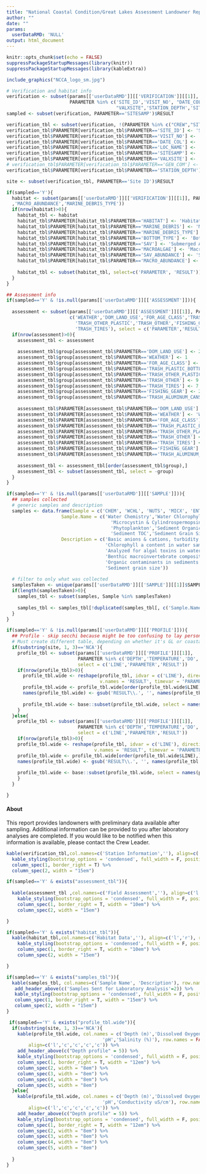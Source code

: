 ```yaml
---
title: "National Coastal Condition/Great Lakes Assessment Landowner Report"
author: ""
date: ""
params:
  userDataRMD: 'NULL'
output: html_document
---
```



```r
knitr::opts_chunk$set(echo = FALSE)
suppressPackageStartupMessages(library(knitr))
suppressPackageStartupMessages(library(kableExtra))


```



```r

include_graphics("NCCA_logo_sm.jpg")

# Verification and habitat info
verification <- subset(params[['userDataRMD']][['VERIFICATION']][[1]], 
                       PARAMETER %in% c('SITE_ID','VISIT_NO', "DATE_COL","LOC_NAME",
                                        "VALXSITE",'STATION_DEPTH','SITESAMP'))
sampled <- subset(verification, PARAMETER=='SITESAMP')$RESULT

verification_tbl <- subset(verification, !(PARAMETER %in% c("CREW","SITESAMP")), select=c('PARAMETER','RESULT'))
verification_tbl$PARAMETER[verification_tbl$PARAMETER=='SITE_ID'] <- 'Site ID'
verification_tbl$PARAMETER[verification_tbl$PARAMETER=='VISIT_NO'] <- 'Visit Number'
verification_tbl$PARAMETER[verification_tbl$PARAMETER=='DATE_COL'] <- 'Sample Date'
verification_tbl$PARAMETER[verification_tbl$PARAMETER=='LOC_NAME'] <- 'Location'
verification_tbl$PARAMETER[verification_tbl$PARAMETER=='SITESAMP'] <- 'Site Sampled (Y/N)?'
verification_tbl$PARAMETER[verification_tbl$PARAMETER=='VALXSITE'] <- 'Sample Type'
# verification_tbl$PARAMETER[verification_tbl$PARAMETER=='GEN_COM'] <- 'General Site Comments'
verification_tbl$PARAMETER[verification_tbl$PARAMETER=='STATION_DEPTH'] <- 'Station Depth (m)'

site <- subset(verification_tbl, PARAMETER=='Site ID')$RESULT


```

```r
if(sampled=='Y'){
  habitat <- subset(params[['userDataRMD']][['VERIFICATION']][[1]], PARAMETER %in% c('HABITAT','BOTTOM_TYPE','MARINE_DEBRIS','SAV','SAV_ABUNDANCE','MACROALGAE'
  ,'MACRO_ABUNDANCE','MARINE_DEBRIS_TYPE'))
  if(nrow(habitat)>0){ 
    habitat_tbl <- habitat
    habitat_tbl$PARAMETER[habitat_tbl$PARAMETER=='HABITAT'] <- 'Habitat Type'
    habitat_tbl$PARAMETER[habitat_tbl$PARAMETER=='MARINE_DEBRIS'] <- 'Marine debris'
    habitat_tbl$PARAMETER[habitat_tbl$PARAMETER=='MARINE_DEBRIS_TYPE'] <- 'Marine debris type'
    habitat_tbl$PARAMETER[habitat_tbl$PARAMETER=='BOTTOM_TYPE'] <- 'Bottom type'
    habitat_tbl$PARAMETER[habitat_tbl$PARAMETER=='SAV'] <- 'Submerged Aquatic Vegetation (SAV)?'
    habitat_tbl$PARAMETER[habitat_tbl$PARAMETER=='MACROALGAE'] <- 'Macroalgae?'
    habitat_tbl$PARAMETER[habitat_tbl$PARAMETER=='SAV_ABUNDANCE'] <- 'SAV abundance'
    habitat_tbl$PARAMETER[habitat_tbl$PARAMETER=='MACRO_ABUNDANCE'] <- 'Macroalgae abundance'
    
    habitat_tbl <- subset(habitat_tbl, select=c('PARAMETER', 'RESULT'))
  }
}
```

```r

## Assessment info
if(sampled=='Y' & !is.null(params[['userDataRMD']][['ASSESSMENT']])){
  
  assessment <- subset(params[['userDataRMD']][['ASSESSMENT']][[1]], PARAMETER %in% 
                       c('WEATHER','DOM_LAND_USE','FOR_AGE_CLASS','TRASH_PLASTIC_BOTTLES',
                         'TRASH_OTHER_PLASTIC','TRASH_OTHER','FISHING_GEAR','TRASH_ALUMINUM_CANS',
                         'TRASH_TIRES'), select = c('PARAMETER','RESULT'))
  if(nrow(assessment)>0){
    assessment_tbl <- assessment
    
    assessment_tbl$group[assessment_tbl$PARAMETER=='DOM_LAND_USE'] <- 2
    assessment_tbl$group[assessment_tbl$PARAMETER=='WEATHER'] <- 1
    assessment_tbl$group[assessment_tbl$PARAMETER=='FOR_AGE_CLASS'] <- 3
    assessment_tbl$group[assessment_tbl$PARAMETER=='TRASH_PLASTIC_BOTTLES'] <- 5
    assessment_tbl$group[assessment_tbl$PARAMETER=='TRASH_OTHER_PLASTIC'] <- 6
    assessment_tbl$group[assessment_tbl$PARAMETER=='TRASH_OTHER'] <- 9
    assessment_tbl$group[assessment_tbl$PARAMETER=='TRASH_TIRES'] <- 7
    assessment_tbl$group[assessment_tbl$PARAMETER=='FISHING_GEAR'] <- 2
    assessment_tbl$group[assessment_tbl$PARAMETER=='TRASH_ALUMINUM_CANS'] <- 4
    
    assessment_tbl$PARAMETER[assessment_tbl$PARAMETER=='DOM_LAND_USE'] <- 'Shoreline dominant land use'
    assessment_tbl$PARAMETER[assessment_tbl$PARAMETER=='WEATHER'] <- 'Weather'
    assessment_tbl$PARAMETER[assessment_tbl$PARAMETER=='FOR_AGE_CLASS'] <- 'Shoreline forest age class'
    assessment_tbl$PARAMETER[assessment_tbl$PARAMETER=='TRASH_PLASTIC_BOTTLES'] <- 'Plastic bottle trash'
    assessment_tbl$PARAMETER[assessment_tbl$PARAMETER=='TRASH_OTHER_PLASTIC'] <- 'Other plastic trash'
    assessment_tbl$PARAMETER[assessment_tbl$PARAMETER=='TRASH_OTHER'] <- 'Other trash'
    assessment_tbl$PARAMETER[assessment_tbl$PARAMETER=='TRASH_TIRES'] <- 'Trash'
    assessment_tbl$PARAMETER[assessment_tbl$PARAMETER=='FISHING_GEAR'] <- 'Fishing gear trash'
    assessment_tbl$PARAMETER[assessment_tbl$PARAMETER=='TRASH_ALUMINUM_CANS'] <- 'Aluminum can trash'
    
    assessment_tbl <- assessment_tbl[order(assessment_tbl$group),]
    assessment_tbl <- subset(assessment_tbl, select = -group)
  }
}

```

```r
if(sampled=='Y' & !is.null(params[['userDataRMD']][['SAMPLE']])){
  ## samples collected
  # generic samples and description
  samples <- data.frame(Sample = c('CHEM', 'WCHL', 'NUTS', 'MICX', 'ENTE','BENT','PHYT','SEDO','SEDX','SEDC','SEDG'),
                    Sample.Name = c('Water Chemistry','Water Chlorophyll a','Nutrients',
                                      'Microcystin & Cylindrospermopsin', 'Enterococci','Benthic Macroinvertebrates',
                                      'Phytoplankton','Sediment Organics','Sediment Toxicity',
                                      'Sediment TOC','Sediment Grain Size'),
                    Description = c('Basic anions & cations, turbidity, organic carbon, pH',
                                    'Chlorophyll a content in water sample','Phosphorus and nitrogen',
                                    'Analyzed for algal toxins in water','*E.coli* and enterococci',
                                    'Benthic macroinvertebrate composition','Algal species composition',
                                    'Organic contaminants in sediments', 'Sediments for toxicity testing','Sediment total organic carbon',
                                    'Sediment grain size'))
  
  # filter to only what was collected
  samplesTaken <- unique(params[['userDataRMD']][['SAMPLE']][[1]]$SAMPLE_TYPE)[!(unique(params[['userDataRMD']][['SAMPLE']][[1]]$SAMPLE_TYPE) %in% 'SAMP')]
  if(length(samplesTaken)>0){
    samples_tbl <- subset(samples, Sample %in% samplesTaken)
  
    samples_tbl <- samples_tbl[!duplicated(samples_tbl[, c('Sample.Name')]), c('Sample.Name','Description')]
  }
}
```

```r
if(sampled=='Y' & !is.null(params[['userDataRMD']][['PROFILE']])){
  ## Profile - skip secchi because might be too confusing to lay person
  # Must create different table, depending on whether it's GL or coastal
  if(substring(site, 1, 3)=='NCA'){
    profile_tbl <- subset(params[['userDataRMD']][['PROFILE']][[1]], 
                          PARAMETER %in% c('DEPTH','TEMPERATURE','DO','PH','SALINITY'),
                          select = c('LINE','PARAMETER','RESULT'))
    if(nrow(profile_tbl)>0){
      profile_tbl.wide <- reshape(profile_tbl, idvar = c('LINE'), direction = 'wide',
                                  v.names = 'RESULT', timevar = 'PARAMETER')
      profile_tbl.wide <- profile_tbl.wide[order(profile_tbl.wide$LINE),]
      names(profile_tbl.wide) <- gsub('RESULT\\.', '', names(profile_tbl.wide))
      
      profile_tbl.wide <- base::subset(profile_tbl.wide, select = names(profile_tbl.wide) %in% c('DEPTH','DO','TEMPERATURE','PH','SALINITY'))
    }
  }else{
    profile_tbl <- subset(params[['userDataRMD']][['PROFILE']][[1]], 
                          PARAMETER %in% c('DEPTH','TEMPERATURE','DO','PH','CONDUCTIVITY'),
                          select = c('LINE','PARAMETER','RESULT'))
    if(nrow(profile_tbl)>0){
    profile_tbl.wide <- reshape(profile_tbl, idvar = c('LINE'), direction = 'wide',
                                v.names = 'RESULT', timevar = 'PARAMETER')
    profile_tbl.wide <- profile_tbl.wide[order(profile_tbl.wide$LINE),]
    names(profile_tbl.wide) <- gsub('RESULT\\.', '', names(profile_tbl.wide))
    
    profile_tbl.wide <- base::subset(profile_tbl.wide, select = names(profile_tbl.wide) %in% c('DEPTH','DO','TEMPERATURE','PH','CONDUCTIVITY'))
    }
  }

}
```

#### About
This report provides landowners with preliminary data available after sampling. Additional information can be provided to you after laboratory analyses are completed. If you would like to be notified when this information is available, please contact the Crew Leader.



```r
kable(verification_tbl,col.names=c('Station Information',''), align=c('l','r'), row.names=F) %>%
  kable_styling(bootstrap_options = 'condensed', full_width = F, position = "left") %>%
  column_spec(1, border_right = T) %>%
  column_spec(2, width = "15em")

if(sampled=='Y' & exists("assessment_tbl")){
  
  kable(assessment_tbl ,col.names=c('Field Assessment',''), align=c('l','r'), row.names=F) %>%
    kable_styling(bootstrap_options = 'condensed', full_width = F, position = "left") %>%
    column_spec(1, border_right = T, width = "10em") %>%
    column_spec(2, width = "15em")

} 

if(sampled=='Y' & exists("habitat_tbl")){
  kable(habitat_tbl,col.names=c('Habitat Data',''), align=c('l','r'), row.names=F) %>%
    kable_styling(bootstrap_options = 'condensed', full_width = F, position = "left") %>%
    column_spec(1, border_right = T, width = "10em") %>%
    column_spec(2, width = "15em")

}

```


```r
if(sampled=='Y' & exists("samples_tbl")){
  kable(samples_tbl, col.names=c('Sample Name', 'Description'), row.names = FALSE, align=c('l','r')) %>%
   add_header_above(c('Samples Sent for Laboratory Analysis'=2)) %>%
   kable_styling(bootstrap_options = 'condensed', full_width = F, position = "float_left") %>%
   column_spec(1, border_right = T, width = "15em") %>%
   column_spec(2, width = "15em")
}
```

```r
 if(sampled=='Y' & exists("profile_tbl.wide")){ 
  if(substring(site, 1, 3)=='NCA'){
    kable(profile_tbl.wide, col.names = c('Depth (m)','Dissolved Oxygen (mg/L)','Temperature (C)',
                                   'pH','Salinity (%)'), row.names = FALSE, 
        align=c('l','c','c','c','c')) %>%
    add_header_above(c("Depth profile" = 5)) %>%
    kable_styling(bootstrap_options = 'condensed', full_width = F, position = "float_left") %>%
    column_spec(1, border_right = T, width = "12em") %>%
    column_spec(2, width = "8em") %>%
    column_spec(3, width = "8em") %>%
    column_spec(4, width = "8em") %>%
    column_spec(5, width = "8em")
  }else{
    kable(profile_tbl.wide, col.names = c('Depth (m)','Dissolved Oxygen (mg/L)','Temperature (C)',
                                   'pH','Conductivity uS/cm'), row.names = FALSE, 
        align=c('l','c','c','c','c')) %>%
    add_header_above(c("Depth profile" = 5)) %>%
    kable_styling(bootstrap_options = 'condensed', full_width = F, position = "float_left") %>%
    column_spec(1, border_right = T, width = "12em") %>%
    column_spec(2, width = "8em") %>%
    column_spec(3, width = "8em") %>%
    column_spec(4, width = "8em") %>%
    column_spec(5, width = "8em")
    
  }
}

```


